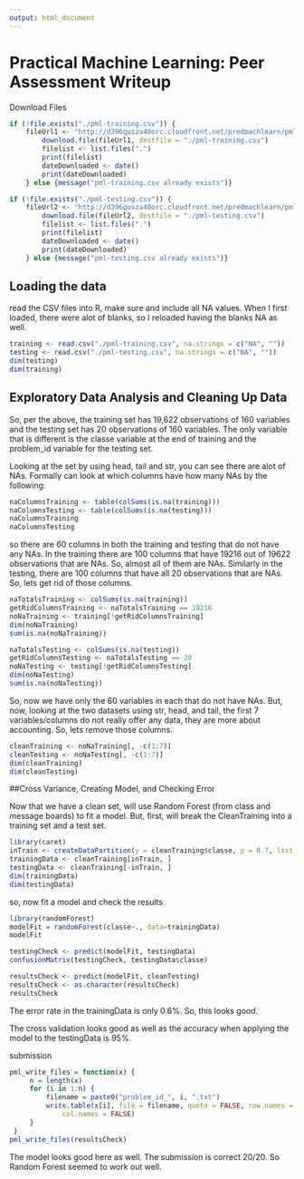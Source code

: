 ```yaml
---
output: html_document
---
```

# Practical Machine Learning: Peer Assessment Writeup

Download Files

```r
if (!file.exists("./pml-training.csv")) {
  	fileUrl1 <- "http://d396qusza40orc.cloudfront.net/predmachlearn/pml-training.csv"
		download.file(fileUrl1, destfile = "./pml-training.csv")
		filelist <- list.files(".")
		print(filelist)
		dateDownloaded <- date()
		print(dateDownloaded)
	} else {message("pml-training.csv already exists")}

if (!file.exists("./pml-testing.csv")) {
    fileUrl2 <- "http://d396qusza40orc.cloudfront.net/predmachlearn/pml-testing.csv"
		download.file(fileUrl2, destfile = "./pml-testing.csv")
		filelist <- list.files(".")
		print(filelist)
		dateDownloaded <- date()
		print(dateDownloaded)
	} else {message("pml-testing.csv already exists")}
```

## Loading the data
read the CSV files into R, make sure and include all NA values.  When I first loaded, there were alot of blanks, so I reloaded having the blanks NA as well.
```r
training <- read.csv("./pml-training.csv", na.strings = c("NA", ""))
testing <- read.csv("./pml-testing.csv", na.strings = c("NA", ""))
dim(testing)
dim(training)
```


## Exploratory Data Analysis and Cleaning Up Data
So, per the above, the training set has 19,622 observations of 160 variables and the testing set has 20 observations of 160 variables.  The only variable that is different is the classe variable at the end of training and the problem_id variable for the testing set.

Looking at the set by using head, tail and str, you can see there are alot of NAs. Formally can look at which columns have how many NAs by the following:

```r
naColumnsTraining <- table(colSums(is.na(training)))
naColumnsTesting <- table(colSums(is.na(testing)))
naColumnsTraining
naColumnsTesting
```

so there are 60 columns in both the training and testing that do not have any NAs.  In the training there are 100 columns that have 19216 out of 19622 observations that are NAs.  So, almost all of them are NAs.  Similarly in the testing, there are 100 columns that have all 20 observations that are NAs.  So, lets get rid of those columns.

```r
naTotalsTraining <- colSums(is.na(training))
getRidColumnsTraining <- naTotalsTraining == 19216
noNaTraining <- training[!getRidColumnsTraining]
dim(noNaTraining)
sum(is.na(noNaTraining))

naTotalsTesting <- colSums(is.na(testing))
getRidColumnsTesting <- naTotalsTesting == 20
noNaTesting <- testing[!getRidColumnsTesting]
dim(noNaTesting)
sum(is.na(noNaTesting))
```

So, now we have only the 60 variables in each that do not have NAs.  But, now, looking at the two datasets using str, head, and tail, the first 7 variables/columns do not really offer any data, they are more about accounting.  So, lets remove those columns.

```r
cleanTraining <- noNaTraining[, -c(1:7)]
cleanTesting <- noNaTesting[, -c(1:7)]
dim(cleanTraining)
dim(cleanTesting)
```

##Cross Variance, Creating Model, and Checking Error

Now that we have a clean set, will use Random Forest (from class and message boards) to fit a model.  But, first, will break the CleanTraining into a training set and a test set.

```r
library(caret)
inTrain <- createDataPartition(y = cleanTraining$classe, p = 0.7, list = FALSE)
trainingData <- cleanTraining[inTrain, ]
testingData <- cleanTraining[-inTrain, ]
dim(trainingData)
dim(testingData)
```

so, now fit a model and check the results
```r
library(randomForest)
modelFit = randomForest(classe~., data=trainingData)
modelFit

testingCheck <- predict(modelFit, testingData)
confusionMatrix(testingCheck, testingData$classe)

resultsCheck <- predict(modelFit, cleanTesting)
resultsCheck <- as.character(resultsCheck)
resultsCheck
```

The error rate in the trainingData is only 0.6%.  So, this looks good.

The cross validation looks good as well as the accuracy when applying the model to the testingData is 95%.

submission
```r
pml_write_files = function(x) {
     n = length(x)
     for (i in 1:n) {
         filename = paste0("problem_id_", i, ".txt")
         write.table(x[i], file = filename, quote = FALSE, row.names = FALSE, 
             col.names = FALSE)
     }
 }
pml_write_files(resultsCheck)
```

The model looks good here as well.  The submission is correct 20/20.  So Random Forest seemed to work out well.
